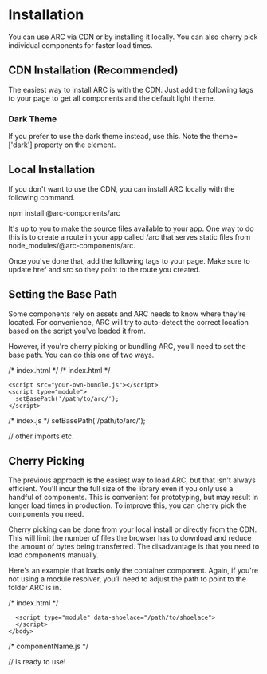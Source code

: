 # Installation

You can use ARC via CDN or by installing it locally. You can also cherry pick individual components for faster load times.

## CDN Installation (Recommended)

The easiest way to install ARC is with the CDN.
Just add the following tags to your page to get all components and the default light theme.

<Canvas>
  <link rel="stylesheet" href="link-to-arc-repository/dist/themes/index.css">
  <link rel="stylesheet" href="link-to-arc-repository/dist/themes/light.css">
  <script type="module" src="link-to-arc-repository/dist/arc.js"></script>
</Canvas>

### Dark Theme

If you prefer to use the dark theme instead, use this. Note the theme=['dark'] property on the <arc-container> element.

<Canvas>
  <link rel="stylesheet" href="link-to-arc-repository/dist/themes/dark.css">
  <script type="module" src="link-to-arc-repository/dist/arc.js"></script>

  <arc-container theme='dark'></arc-container>
</Canvas>

## Local Installation

If you don't want to use the CDN, you can install ARC locally with the following command.

npm install @arc-components/arc

It's up to you to make the source files available to your app.
One way to do this is to create a route in your app called /arc that serves static files from node_modules/@arc-components/arc.

Once you've done that, add the following tags to your page. Make sure to update href and src so they point to the route you created.

<Canvas>
  <link rel="stylesheet" href="/arc/dist/themes/light.css">
  <script type="module" src="/arc/dist/arc.js"></script>
</Canvas>

## Setting the Base Path

Some components rely on assets and ARC needs to know where they're located.
For convenience, ARC will try to auto-detect the correct location based on the script you've loaded it from.

However, if you're cherry picking or bundling ARC, you'll need to set the base path. You can do this one of two ways.

<!-- Option 1: the data-arc attribute -->
<Canvas>
  /* index.html */
  <head>
    <script src='your-own-bundle.js' data-arc='/path/to/arc/'></script>
  </head>
</Canvas>

<!-- Option 2: the setBasePath() method -->
<Canvas>
  /* index.html */
  <body>
    <arc-container></arc-container>

    <script src="your-own-bundle.js"></script>
    <script type="module">
      setBasePath('/path/to/arc/');
    </script>
  </body>
</Canvas>

<Canvas>
  /* index.js */
  setBasePath('/path/to/arc/');

  // other imports etc.
</Canvas>

## Cherry Picking

The previous approach is the easiest way to load ARC, but that isn't always efficient.
You'll incur the full size of the library even if you only use a handful of components.
This is convenient for prototyping, but may result in longer load times in production.
To improve this, you can cherry pick the components you need.

Cherry picking can be done from your local install or directly from the CDN.
This will limit the number of files the browser has to download and reduce the amount of bytes being transferred.
The disadvantage is that you need to load components manually.

Here's an example that loads only the container component.
Again, if you're not using a module resolver, you'll need to adjust the path to point to the folder ARC is in.

<Canvas>
  /* index.html */
    <body>
      <arc-container></arc-container>

      <script type="module" data-shoelace="/path/to/shoelace">
      </script>
    </body>
</Canvas>

<Canvas>
  /* componentName.js */

  // <arc-container> is ready to use!
</Canvas>
